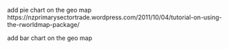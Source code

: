 add pie chart on the geo map 
https://nzprimarysectortrade.wordpress.com/2011/10/04/tutorial-on-using-the-rworldmap-package/

add bar chart on the geo map
